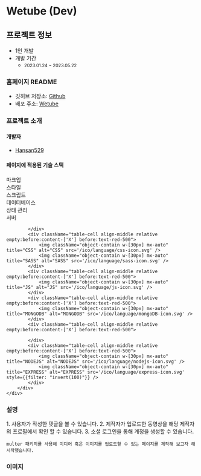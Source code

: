 # Wetube (Dev)

## 프로젝트 정보

- 1인 개발  
- 개발 기간 
    - <small className="text-xs">2023.01.24 ~ 2023.05.22</small>

### 홈페이지 README

- 깃허브 저장소: <a target="_blank" href="https://github.com/hansan529/wetube-reload">Github</a>
- 배포 주소: <a target="_blank" href="https://wetube.hxan.net">Wetube</a>

### 프로젝트 소개

#### 개발자

 - [Hansan529](https://github.com/Hansan529)

#### 페이지에 적용된 기술 스택

<div className="table w-[100%]">
    <div className="table-header-group">
        <div className="table-row text-center">
            <div className="table-cell">마크업</div>
            <div className="table-cell">스타일</div>
            <div className="table-cell">스크립트</div>
            <div className="table-cell">데이터베이스</div>
            <div className="table-cell">상태 관리</div>
            <div className="table-cell">서버</div>
        </div>
    </div>
    <div className="table-row-group">
        <div className="table-row text-center items-center tabular-nums">
            <div className="table-cell align-middle relative empty:before:content-['X'] before:text-red-500">

            </div>
            <div className="table-cell align-middle relative empty:before:content-['X'] before:text-red-500">
                <img className="object-contain w-[30px] mx-auto" title="CSS" alt="CSS" src='/ico/language/css-icon.svg' />
                <img className="object-contain w-[30px] mx-auto" title="SASS" alt="SASS" src='/ico/language/sass-icon.svg' />
            </div>
            <div className="table-cell align-middle relative empty:before:content-['X'] before:text-red-500">
                <img className="object-contain w-[30px] mx-auto" title="JS" alt="JS" src='/ico/language/js-icon.svg' />
            </div>
            <div className="table-cell align-middle relative empty:before:content-['X'] before:text-red-500">
                <img className="object-contain w-[30px] mx-auto" title="MONGODB" alt="MONGODB" src='/ico/language/mongoDB-icon.svg' />
            </div>
            <div className="table-cell align-middle relative empty:before:content-['X'] before:text-red-500">

            </div>
            <div className="table-cell align-middle relative empty:before:content-['X'] before:text-red-500">
                <img className="object-contain w-[30px] mx-auto" title="NODEJS" alt="NODEJS" src='/ico/language/nodejs-icon.svg' />
                <img className="object-contain w-[30px] mx-auto" title="EXPRESS" alt="EXPRESS" src='/ico/language/express-icon.svg' style={{filter: "invert(100)"}} />
            </div>
        </div>
    </div>
</div>

### 설명

<div className="max-w-prose text-base/10">
    1. 사용자가 작성한 댓글을 볼 수 있습니다.
    2. 제작자가 업로드한 동영상을 해당 제작자의 프로필에서 확인 할 수 있습니다.
    3. 소셜 로그인을 통해 계정을 생성할 수 있습니다.

    multer 패키지를 사용해 미디어 혹은 이미지를 업로드할 수 있는 페이지를 제작해 보고자 해 시작했습니다.
</div>


### 이미지